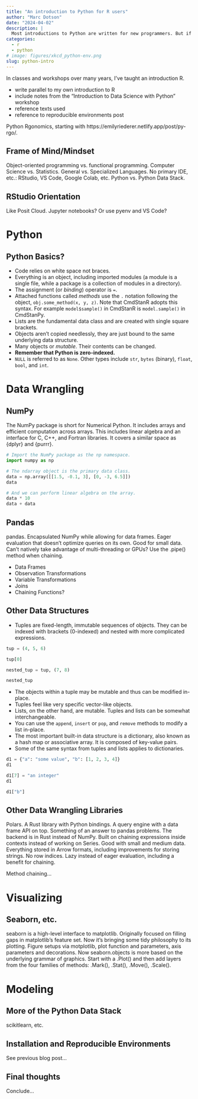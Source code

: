 ```yaml
---
title: "An introduction to Python for R users"
author: "Marc Dotson"
date: "2024-04-02"
description: |
  Most introductions to Python are written for new programmers. But if you already know another language already, it's easier to learn the new language with your known language employed as an analogy. This introduction to Python is written for R users.
categories:
  - r
  - python
# image: figures/xkcd_python-env.png
slug: python-intro
---
```


In classes and workshops over many years, I've taught an introduction R.

- write parallel to my own introduction to R
- include notes from the "Introduction to Data Science with Python" workshop
- reference texts used
- reference to reproducible environments post

Python Rgonomics, starting with https://emilyriederer.netlify.app/post/py-rgo/.

<!-- ![](figures/xkcd_python-env.png){width=60% fig-align="center"} -->

## Frame of Mind/Mindset

Object-oriented programming vs. functional programming.
Computer Science vs. Statistics.
General vs. Specialized Languages.
No primary IDE, etc.: RStudio, VS Code, Google Colab, etc.
Python vs. Python Data Stack.

::: {.callout-tip title="Non-Standard Repositories"}

:::

## RStudio Orientation

Like Posit Cloud.
Jupyter notebooks?
Or use pyenv and VS Code?

# Python

## Python Basics?

- Code relies on white space not braces.
- Everything is an object, including imported modules (a module is a single file, while a package is a collection of modules in a directory).
- The assignment (or *binding*) operator is `=`.
- Attached functions called *methods* use the `.` notation following the object, `obj.some_method(x, y, z)`. Note that CmdStanR adopts this syntax. For example `model$sample()` in CmdStanR is `model.sample()` in CmdStanPy.
- Lists are the fundamental data class and are created with single square brackets.
- Objects aren't copied needlessly, they are just bound to the same underlying data structure.
- Many objects or *mutable*. Their contents can be changed.
- **Remember that Python is zero-indexed.**
- `NULL` is referred to as `None`. Other types include `str`, `bytes` (binary), `float`, `bool`, and `int`.

# Data Wrangling

## NumPy

The NumPy package is short for Numerical Python. It includes arrays and efficient computation across arrays. This includes linear algebra and an interface for C, C++, and Fortran libraries. It covers a similar space as {dplyr} and {purrr}.

```python
# Import the NumPy package as the np namespace.
import numpy as np

# The ndarray object is the primary data class.
data = np.array([[1.5, -0.1, 3], [0, -3, 6.5]])
data

# And we can perform linear algebra on the array.
data * 10
data + data
```

## Pandas

pandas. Encapsulated NumPy while allowing for data frames. Eager evaluation that doesn’t optimize queries on its own. Good for small data. Can’t natively take advantage of multi-threading or GPUs? Use the .pipe() method when chaining.

- Data Frames
- Observation Transformations
- Variable Transformations
- Joins
- Chaining Functions?

## Other Data Structures

- Tuples are fixed-length, immutable sequences of objects. They can be indexed with brackets (0-indexed) and nested with more complicated expressions.

```python
tup = (4, 5, 6)

tup[0]

nested_tup = tup, (7, 8)

nested_tup
```

- The objects within a tuple may be mutable and thus can be modified in-place.
- Tuples feel like very specific vector-like objects.
- Lists, on the other hand, are mutable. Tuples and lists can be somewhat interchangeable.
- You can use the `append`, `insert` or `pop`, and `remove` methods to modify a list in-place.
- The most important built-in data structure is a dictionary, also known as a hash map or associative array. It is composed of key-value pairs.
- Some of the same syntax from tuples and lists applies to dictionaries.

```python
d1 = {"a": "some value", "b": [1, 2, 3, 4]}
d1

d1[7] = "an integer"
d1

d1["b"]
```

## Other Data Wrangling Libraries

Polars. A Rust library with Python bindings. A query engine with a data frame API on top. Something of an answer to pandas problems. The backend is in Rust instead of NumPy. Built on chaining expressions inside contexts instead of working on Series. Good with small and medium data. Everything stored in Arrow formats, including improvements for storing strings. No row indices. Lazy instead of eager evaluation, including a benefit for chaining. 

Method chaining...

# Visualizing

## Seaborn, etc.

seaborn is a high-level interface to matplotlib. Originally focused on filling gaps in matplotlib’s feature set. Now it’s bringing some tidy philosophy to its plotting. Figure setups via motplotlib, plot function and parameters, axis parameters and decorations. Now seaborn.objects is more based on the underlying grammar of graphics. Start with a .Plot() and then add layers from the four families of methods: .Mark(), .Stat(), .Move(), .Scale().

# Modeling

## More of the Python Data Stack

scikitlearn, etc.

## Installation and Reproducible Environments

See previous blog post...

## Final thoughts

Conclude...

